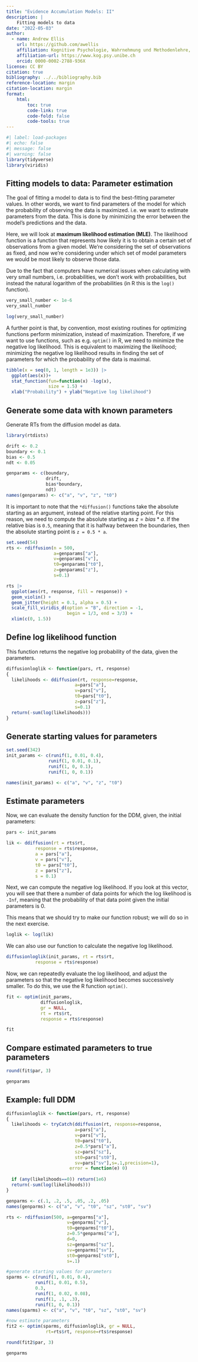 ```yaml
---
title: "Evidence Accumulation Models: II"
description: | 
    Fitting models to data
date: "2022-05-03"
author:
  - name: Andrew Ellis
    url: https://github.com/awellis
    affiliation: Kognitive Psychologie, Wahrnehmung und Methodenlehre, Universität Bern 
    affiliation-url: https://www.kog.psy.unibe.ch
    orcid: 0000-0002-2788-936X
license: CC BY
citation: true
bibliography: ../../bibliography.bib
reference-location: margin
citation-location: margin
format:
    html:
        toc: true
        code-link: true
        code-fold: false
        code-tools: true
---
```


<!-- :::{.callout-note} -->
<!-- 👉 [R Code für dieses Kapitel downloaden](../../downloadable_files/evidence-accumulation-1.R) -->
<!-- ::: -->



```r
#| label: load-packages
#| echo: false
#| message: false
#| warning: false
library(tidyverse)
library(viridis)

```



## Fitting models to data: Parameter estimation

The goal of fitting a model to data is to find the best-fitting parameter values. In other words, we want to find parameters of the model for which the probability of observing the data is maximized. i.e. we want to estimate parameters from the data. This is done by minimizing the error between the model's predictions and the data.

Here, we will look at __maximum likelihood estimation (MLE)__. The likelihood function is a function that represents how likely it is to obtain a certain set of observations from a given model. We’re considering the set of observations as fixed, and now we’re considering under which set of model parameters we would be most likely to observe those data.

Due to the fact that computers have numerical issues when calculating with very small numbers, i.e. probabilities, we don't work with probabilities, but instead the natural logarithm of the probabilities (in R this is the `log()` function).

```r
very_small_number <- 1e-6
very_small_number
```
```r
log(very_small_number)
```

A further point is that, by convention, most existing routines for optimizing functions perform minimization, instead of maximization. Therefore, if we want to use functions, such as e.g. `optim()` in R, we need to minimize the negative log likelihood. This is equivalent to maximizing the likelihood; minimizing the negative log likelihood results in finding the set of parameters for which the probability of the data is maximal.


```r
tibble(x = seq(0, 1, length = 1e3)) |> 
  ggplot(aes(x))+ 
  stat_function(fun=function(x) -log(x),
                size = 1.5) +
  xlab("Probability") + ylab("Negative log likelihood")
```






## Generate some data with known parameters

Generate RTs from the diffusion model as data.



```r
library(rtdists)

drift <- 0.2
boundary <- 0.1
bias <- 0.5
ndt <- 0.05

genparams <- c(boundary, 
               drift, 
               bias*boundary,
               ndt)           
names(genparams) <- c("a", "v", "z", "t0") 
```

It is important to note that the `*diffusion()` functions take the absolute starting as an argument, instead of the relative starting point. For this reason, we need to compute the absolute starting as $z = bias * a$. If the relative bias is `0.5`, meaning that it is halfway between the boundaries, then the absolute starting point is 
`z = 0.5 * a`.


```r
set.seed(54)
rts <- rdiffusion(n = 500,
                  a=genparams["a"],
                  v=genparams["v"], 
                  t0=genparams["t0"], 
                  z=genparams["z"],
                  s=0.1)  
```

```r
rts |>
  ggplot(aes(rt, response, fill = response)) +
  geom_violin() +
  geom_jitter(height = 0.1, alpha = 0.5) +
  scale_fill_viridis_d(option = "B", direction = -1,
                       begin = 1/3, end = 3/3) +
  xlim(c(0, 1.5))
```


## Define log likelihood function

This function returns the negative log probability of the data, given the parameters.

```r
diffusionloglik <- function(pars, rt, response) 
{
  likelihoods <- ddiffusion(rt, response=response,                 
                          a=pars["a"], 
                          v=pars["v"], 
                          t0=pars["t0"], 
                          z=pars["z"], 
                          s=0.1)      
  return(-sum(log(likelihoods)))
}  
```



## Generate starting values for parameters

```r
set.seed(342)
init_params <- c(runif(1, 0.01, 0.4),
                runif(1, 0.01, 0.1),
                runif(1, 0, 0.1),
                runif(1, 0, 0.1))

names(init_params) <- c("a", "v", "z", "t0")
```




## Estimate parameters

Now, we can evaluate the density function for the DDM, given, the initial parameters:

```r
pars <- init_params

lik <- ddiffusion(rt = rts$rt, 
           response = rts$response,                 
           a = pars["a"], 
           v = pars["v"], 
           t0 = pars["t0"], 
           z = pars["z"], 
           s = 0.1) 
```



Next, we can compute the negative log likelihood. If you look at this vector, you will see that there a number of data points for which the log likelihood is `-Inf`, meaning that the probability of that data point given the initial parameters is $0$. 

::: {.column-margin}
This means that we should try to make our function robust; we will do so in the next exercise.
:::

```r
loglik <- log(lik)
```

We can also use our function to calculate the negative log likelihood.

```r
diffusionloglik(init_params, rt = rts$rt, 
           response = rts$response)
```

Now, we can repeatedly evaluate the log likelihood, and adjust the parameters so that the negative log likelihood becomes successively smaller. To do this, we use the R function `optim()`.

```r
fit <- optim(init_params, 
             diffusionloglik, 
             gr = NULL, 
             rt = rts$rt, 
             response = rts$response)
```


```r
fit
```


## Compare estimated parameters to true parameters

```r
round(fit$par, 3)
```


```r
genparams
```



## Example: full DDM



```r
diffusionloglik <- function(pars, rt, response) 
{
  likelihoods <- tryCatch(ddiffusion(rt, response=response,                 
                          a=pars["a"], 
                          v=pars["v"], 
                          t0=pars["t0"], 
                          z=0.5*pars["a"], 
                          sz=pars["sz"], 
                          st0=pars["st0"], 
                          sv=pars["sv"],s=.1,precision=1),
                        error = function(e) 0)  
  
  if (any(likelihoods==0)) return(1e6) 
  return(-sum(log(likelihoods)))
}  
```


```r
genparms <- c(.1, .2, .5, .05, .2, .05)           
names(genparms) <- c("a", "v", "t0", "sz", "st0", "sv") 
```

```r
rts <- rdiffusion(500, a=genparms["a"],
                       v=genparms["v"], 
                       t0=genparms["t0"], 
                       z=0.5*genparms["a"],
                       d=0, 
                       sz=genparms["sz"], 
                       sv=genparms["sv"],  
                       st0=genparms["st0"],
                       s=.1)   
```

```r
#generate starting values for parameters     
sparms <- c(runif(1, 0.01, 0.4), 
           runif(1, 0.01, 0.5),
           0.3, 
           runif(1, 0.02, 0.08),
           runif(1, .1, .3),
           runif(1, 0, 0.1))
names(sparms) <- c("a", "v", "t0", "sz", "st0", "sv") 
```


```r
#now estimate parameters
fit2 <- optim(sparms, diffusionloglik, gr = NULL, 
               rt=rts$rt, response=rts$response)
```

```r
round(fit2$par, 3)
```

```r
genparms
```




